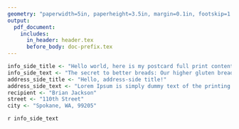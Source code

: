 ```yaml
---
geometry: "paperwidth=5in, paperheight=3.5in, margin=0.1in, footskip=1.0cm, includefoot"
output:
  pdf_document:
    includes:
      in_header: header.tex
      before_body: doc-prefix.tex
---
```


```r
info_side_title <- "Hello world, here is my postcard full print content"
info_side_text <- "The secret to better breads: Our higher gluten bread flour delivers consistent, dependable results. Your choice of flour makes a very big difference in bread baking: flours with a higher protein content create loftier yeasted breads. Our bread flour a full point higher than other national brands. It strengthens the rise, so your breads are lofty and perfectly textured every time. Use it for all your yeast baking, from bread (including bread machine loaves) to rolls to pizza. If you have plans for a large retail component in your bakery, you'll want to consider what types of bakery display cases you will need. Both refrigerated and non-refrigerated styles are available. You will also have to decide whether you want a self-serve display case or one designed for serving customers from behind the counter."
address_side_title <- "Hello, address-side title!"
address_side_text <- "Lorem Ipsum is simply dummy text of the printing and typesetting industry. Lorem Ipsum has been the industry's standard dummy text ever since the 1500s, when an unknown printer took a galley of type and scrambled it to make a type specimen book. It has survived not only five centuries, but also the leap into electronic typesetting, remaining essentially unchanged. It was popularised in the 1960s with the release of Letraset sheets containing Lorem Ipsum passages, and more recently with desktop publishing software like Aldus PageMaker including versions of Lorem Ipsum."
recipient <- "Brian Jackson"
street <- "110th Street"
city <- "Spokane, WA, 99205"
```

\textbf{\large
`r info_side_title`
}
\par
\normalsize
`r info_side_text`
\par
\newpage
\begin{multicols}{2}
\textbf{\large
`r address_side_title`
}
\par
`r address_side_text`
\newline
\par
\columnbreak
\hspace{0.5in}
\vskip 0.9in
\parbox[t]{5cm}{
\hspace{0.5in}
`r recipient`
\par
\hspace{0.5in}
`r street`
\par
\hspace{0.5in}
`r city`
\par
}
\end{multicols}
